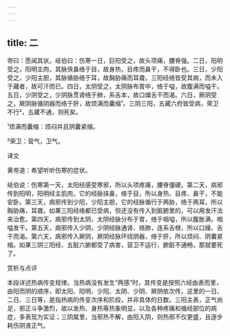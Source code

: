```yaml
---
---
---
```

title: 二
---




帝曰：愿闻其状。岐伯曰：伤寒一日，巨阳受之，故头项痛，腰脊强。二日，阳明受之，阳明主肉，其脉侠鼻络于目，故身热，目疼而鼻干，不得卧也。三日，少阳受之，少阳主胆，其脉循胁络于耳，故胸胁痛而耳聋。三阳经络皆受其病，而未入于藏者，故可汗而已。四日，太阴受之，太阴脉布胃中，络于嗌，故腹满而嗌干。五日，少阴受之，少阴脉贯肾络于肺，系舌本，故口燥舌干而渴。六日，厥阴受之，厥阴脉循阴器而络于肝，故烦满而囊缩¹。三阴三阳，五藏六府皆受病，荣卫不行²，五藏不通，则死矣。

¹烦满而囊缩：烦闷并且阴囊紧缩。

²荣卫：营气，卫气。

译文

黄帝道：希望听听伤寒的症状。

岐伯说：伤寒第一天，太阳经感受寒邪，所以头项疼痛，腰脊僵硬。第二天，病邪传到阳明，阳明经主肌肉，它的经脉挟鼻，络于目，所以身热、目疼、鼻干，不能安卧。第三天，病邪传到少阳，少阳主胆，它的经脉循行于两胁，络于两耳，所以胸胁痛，耳聋。如果三阳经络都已受病，但还没有传入到脏腑里的，可以用发汗法来治愈。第四天，病邪传到太阴，太阴经脉分布于胃，络于咽嗌，所以腹胀满，咽嗌发干。第五天，病邪传入少阴，少阴经脉通肾、络肺，连系舌根，所以口燥、舌干而渴。第六天，病邪传入厥阴，厥阴经脉环绕阴器，络于肝，所以烦闷、阴囊紧缩。如果三阴三阳经、五脏六腑都受了病害，营卫不运行，腑脏不通畅，那就要死了。

赏析与点评

本段详述热病传变规律。当热病没有发生“两感”时，其传变是按照六经由表而里，由阳而阴的顺序，即太阳、阳明、少阳、太阴、少阴、厥阴依次传。这里的一日、二日、三日等，是指热病的传变次序和阶段，并非具体的日数。三阳主表，正气尚足，邪正斗争激烈，故以发热、身热等热象明显，以及各种疼痛和循经部位的病症，多表现为实证；三阴属里，当邪热不解，由阳入阴，则热邪不仅更盛，且逐步耗伤阴液正气。